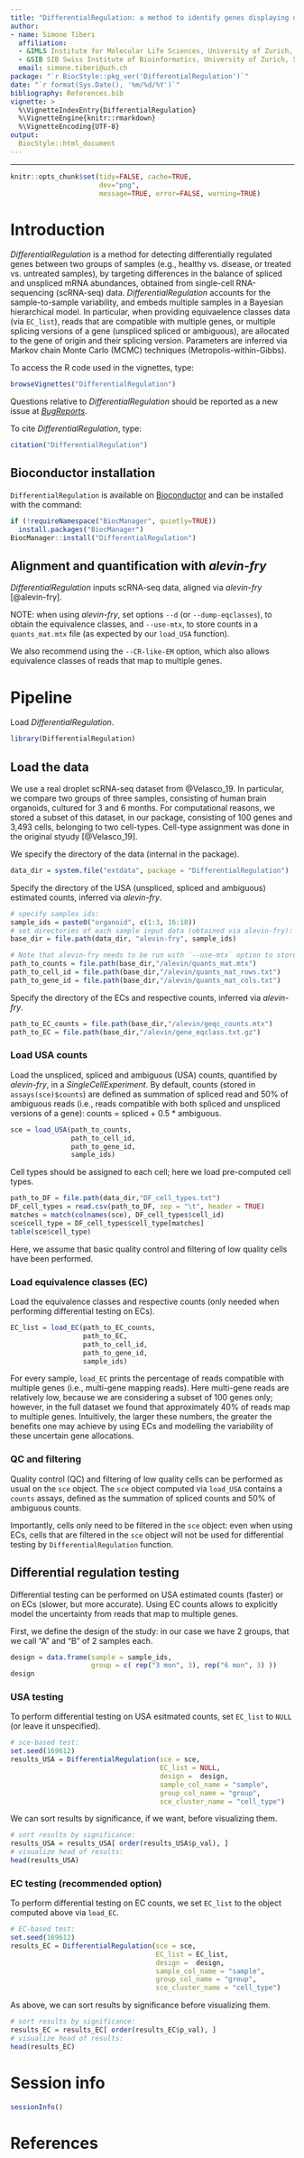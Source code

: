 ```yaml
---
title: "DifferentialRegulation: a method to identify genes displaying differential regulation between groups of samples"
author:
- name: Simone Tiberi
  affiliation:
  - &IMLS Institute for Molecular Life Sciences, University of Zurich, Switzerland
  - &SIB SIB Swiss Institute of Bioinformatics, University of Zurich, Switzerland
  email: simone.tiberi@uzh.ch
package: "`r BiocStyle::pkg_ver('DifferentialRegulation')`"
date: "`r format(Sys.Date(), '%m/%d/%Y')`"
bibliography: References.bib
vignette: >
  %\VignetteIndexEntry{DifferentialRegulation}
  %\VignetteEngine{knitr::rmarkdown}
  %\VignetteEncoding{UTF-8}
output: 
  BiocStyle::html_document
---
```


---
```r
knitr::opts_chunk$set(tidy=FALSE, cache=TRUE,
                      dev="png",
                      message=TRUE, error=FALSE, warning=TRUE)
```

# Introduction
*DifferentialRegulation* is a method for detecting differentially regulated genes between two groups of samples (e.g., healthy vs. disease, or treated vs. untreated samples), by targeting differences in the balance of spliced and unspliced mRNA abundances, obtained from single-cell RNA-sequencing (scRNA-seq) data.
*DifferentialRegulation* accounts for the sample-to-sample variability, and embeds multiple samples in a Bayesian hierarchical model.
In particular, when providing equivaelence classes data (via `EC_list`), reads that are compatible with multiple genes, or multiple splicing versions of a gene (unspliced spliced or ambiguous), are allocated to the gene of origin and their splicing version.
Parameters are inferred via Markov chain Monte Carlo (MCMC) techniques (Metropolis-within-Gibbs).

To access the R code used in the vignettes, type:
```r
browseVignettes("DifferentialRegulation")
```

Questions relative to *DifferentialRegulation* should be reported as a new issue at *[BugReports](https://github.com/SimoneTiberi/DifferentialRegulation/issues)*.

To cite *DifferentialRegulation*, type:
```r
citation("DifferentialRegulation")
```

## Bioconductor installation
`DifferentialRegulation` is available on [Bioconductor](https://www.bioconductor.org/packages/release/bioc/html/DifferentialRegulation.html) and can be installed with the command:
```r
if (!requireNamespace("BiocManager", quietly=TRUE))
  install.packages("BiocManager")
BiocManager::install("DifferentialRegulation")
```

## Alignment and quantification with *alevin-fry*
*DifferentialRegulation* inputs scRNA-seq data, aligned via *alevin-fry* [@alevin-fry].

NOTE: when using *alevin-fry*, set options `--d` (or `--dump-eqclasses`), to obtain the equivalence classes, and `--use-mtx`, to store counts in a `quants_mat.mtx` file (as expected by our `load_USA` function).

We also recommend using the `--CR-like-EM` option, which also allows equivalence classes of reads that map to multiple genes.

# Pipeline
Load *DifferentialRegulation*.
```r
library(DifferentialRegulation)
```

## Load the data
We use a real droplet scRNA-seq dataset from @Velasco_19.
In particular, we compare two groups of three samples, consisting of human brain organoids, cultured for 3 and 6 months.
For computational reasons, we stored a subset of this dataset, in our package, consisting of 100 genes and 3,493 cells, belonging to two cell-types.
Cell-type assignment was done in the original styudy [@Velasco_19].

We specify the directory of the data (internal in the package).
```r
data_dir = system.file("extdata", package = "DifferentialRegulation")
```

Specify the directory of the USA (unspliced, spliced and ambiguous) estimated counts, inferred via *alevin-fry*.
```r
# specify samples ids:
sample_ids = paste0("organoid", c(1:3, 16:18))
# set directories of each sample input data (obtained via alevin-fry):
base_dir = file.path(data_dir, "alevin-fry", sample_ids)

# Note that alevin-fry needs to be run with `--use-mtx` option to store counts in a `quants_mat.mtx` file.
path_to_counts = file.path(base_dir,"/alevin/quants_mat.mtx")
path_to_cell_id = file.path(base_dir,"/alevin/quants_mat_rows.txt")
path_to_gene_id = file.path(base_dir,"/alevin/quants_mat_cols.txt")
```

Specify the directory of the ECs and respective counts, inferred via *alevin-fry*.
```r
path_to_EC_counts = file.path(base_dir,"/alevin/geqc_counts.mtx")
path_to_EC = file.path(base_dir,"/alevin/gene_eqclass.txt.gz")
```

### Load USA counts
Load the unspliced, spliced and ambiguous (USA) counts, quantified by *alevin-fry*, in a *SingleCellExperiment*.
By default, counts (stored in `assays(sce)$counts`) are defined as summation of spliced read and 50% of ambiguous reads (i.e., reads compatible with both spliced and unspliced versions of a gene): counts = spliced + 0.5 * ambiguous.
```r
sce = load_USA(path_to_counts,
               path_to_cell_id,
               path_to_gene_id,
               sample_ids)
```

Cell types should be assigned to each cell; here we load pre-computed cell types.
```r
path_to_DF = file.path(data_dir,"DF_cell_types.txt")
DF_cell_types = read.csv(path_to_DF, sep = "\t", header = TRUE)
matches = match(colnames(sce), DF_cell_types$cell_id)
sce$cell_type = DF_cell_types$cell_type[matches]
table(sce$cell_type)
```

Here, we assume that basic quality control and filtering of low quality cells have been performed.

### Load equivalence classes (EC)
Load the equivalence classes and respective counts (only needed when performing differential testing on ECs).
```r
EC_list = load_EC(path_to_EC_counts,
                  path_to_EC,
                  path_to_cell_id,
                  path_to_gene_id,
                  sample_ids)
```
For every sample, `load_EC` prints the percentage of reads compatible with multiple genes (i.e., multi-gene mapping reads).
Here multi-gene reads are relatively low, because we are considering a subset of 100 genes only; however, in the full dataset we found that approximately 40% of reads map to multiple genes.
Intuitively, the larger these numbers, the greater the benefits one may achieve by using ECs and modelling the variability of these uncertain gene allocations.

### QC and filtering
Quality control (QC) and filtering of low quality cells can be performed as usual on the `sce` object.
The `sce` object computed via `load_USA` contains a `counts` assays, defined as the summation of spliced counts and 50% of ambiguous counts.

Importantly, cells only need to be filtered in the `sce` object: even when using ECs, cells that are filtered in the `sce` object will not be used for differential testing by `DifferentialRegulation` function.

## Differential regulation testing 
Differential testing can be performed on USA estimated counts (faster) or on ECs (slower, but more accurate).
Using EC counts allows to explicitly model the uncertainty from reads that map to multiple genes.

First, we define the design of the study: in our case we have 2 groups, that we call "A" and "B" of 2 samples each.
```r
design = data.frame(sample = sample_ids,
                    group = c( rep("3 mon", 3), rep("6 mon", 3) ))
design
```

### USA testing
To perform differential testing on USA esitmated counts, set `EC_list` to `NULL` (or leave it unspecified).
```r
# sce-based test:
set.seed(169612)
results_USA = DifferentialRegulation(sce = sce,
                                     EC_list = NULL,
                                     design =  design,
                                     sample_col_name = "sample",
                                     group_col_name = "group",
                                     sce_cluster_name = "cell_type")
```

We can sort results by significance, if we want, before visualizing them.
```r
# sort results by significance:
results_USA = results_USA[ order(results_USA$p_val), ]
# visualize head of results:
head(results_USA)
```

### EC testing (recommended option)
To perform differential testing on EC counts, we set `EC_list` to the object computed above via `load_EC`.
```r
# EC-based test:
set.seed(169612)
results_EC = DifferentialRegulation(sce = sce,
                                    EC_list = EC_list,
                                    design =  design,
                                    sample_col_name = "sample",
                                    group_col_name = "group",
                                    sce_cluster_name = "cell_type")
```

As above, we can sort results by significance before visualizing them.
```r
# sort results by significance:
results_EC = results_EC[ order(results_EC$p_val), ]
# visualize head of results:
head(results_EC)
```

# Session info
```r
sessionInfo()
```

# References
